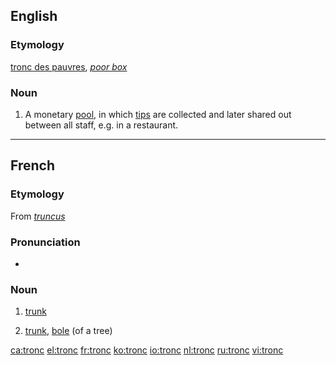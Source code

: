 ==English==

===Etymology===
{{F.}} [[tronc des pauvres]], ''[[poor box]]''

===Noun===
{{en-noun}}

#{{UK}} A monetary [[pool]], in which [[tips]] are collected and later shared out between all staff, e.g. in a restaurant.

----
==French==
===Etymology===
From {{L.|fr}} ''[[truncus]]''

===Pronunciation===
*{{audio|Fr-tronc.ogg|audio}}

===Noun===
{{fr-noun|m}}
#{{anatomy|lang=fr}} [[trunk]]
#{{botany|lang=fr}} [[trunk]], [[bole]] (of a tree)

[[ca:tronc]]
[[el:tronc]]
[[fr:tronc]]
[[ko:tronc]]
[[io:tronc]]
[[nl:tronc]]
[[ru:tronc]]
[[vi:tronc]]